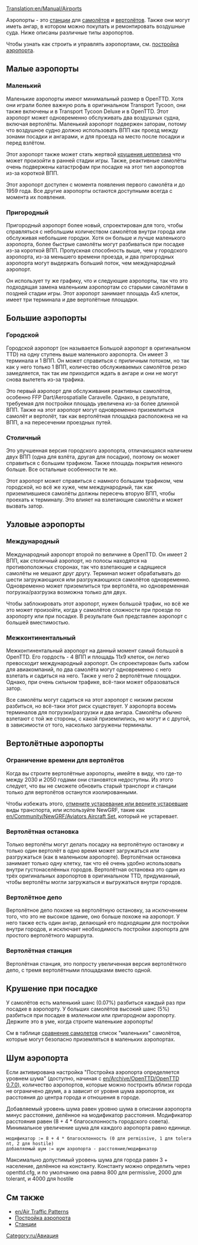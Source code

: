 [[Translation:en/Manual/Airports]]

Аэропорты - это [[ru/Manual/Станции|станции]] для [[ru/Manual/Авиация|самолётов]] и [[ru/Manual/Авиация|вертолётов]]. Также они могут иметь ангар, в котором можно покупать и ремонтировать воздушные суда. Ниже описаны различные типы аэропортов.

Чтобы узнать как строить и управлять аэропортами, см. [[ru/Manual/Постройка аэропорта|постройка аэропорта]].

==Малые аэропорты==

===Маленький===
{{ru/Аэропорты|Fullname=Маленький аэропорт|image=airport_s.png|Entry=|Runways=1|Ramps=2|Heli=1 (в терминале)|size=3 x 4|hangars=1|catchment=4|noise=3}}

Маленькие аэропорты имеют минимальный размер в OpenTTD. Хотя они играли более важную роль в оригинальном Transport Tycoon, они также включены и в Transport Tycoon Deluxe и в OpenTTD. Этот аэропорт может одновременно обслуживать два воздушных судна, включая вертолёты. Маленький аэропорт подвержен заторам, потому что воздушное судно должно использовать ВПП как проезд между зонами посадки и ангарами, и для проезда на место после посадки и перед взлётом.

Этот аэропорт также может стать жертвой [[ru/Manual/Бедствия#krushenie-tseppelina|крушения цеппелина]] что может произойти в ранней стадии игры. Также, реактивные самолёты очень подвержены катастрофам при посадке на этот тип аэропортов из-за короткой ВПП.

Этот аэропорт доступен с момента появления первого самолёта и до 1959 года. Все другие аэропорты остаются доступными всегда с момента их появления.

{{en/-}}

===Пригородный===
{{ru/Аэропорты|Fullname=Пригородный аэропорт|image=Commuterairport.png|imagewidth=300px|Entry=1983|Runways=1|Ramps=3|Heli=2|size=4 x 5|hangars=1|catchment=4|noise=4}}

Пригородный аэропорт более новый, спроектирован для того, чтобы справляться с небольшим количеством самолётов внутри города или обслуживая небольшие городки. Хотя он больше и лучше маленького аэропорта, более быстрые самолёты могут разбиваться при посадке из-за короткой ВПП. Пропускная способность выше, чем у городского аэропорта, из-за меньшего времени проезда, и два пригородных аэропорта могут выдержать больший поток, чем международный аэропорт.

Он использует ту же графику, что и следующие аэропорты, так что это подходящая замена маленьким аэропортам со старыми самолётами в поздней стадии игры. Этот аэропорт занимает площадь 4х5 клеток, имеет три терминала и две вертолётные площадки. 

{{en/-}}

==Большие аэропорты==

===Городской===
{{ru/Аэропорты|Fullname=Городской аэропорт|image=airport_c.PNG|imagewidth=300px|Entry=1955|Runways=1|Ramps=3|Heli=1 (в терминале)|size=6 x 6|hangars=1|catchment=5|noise=5}}

Городской аэропорт (он называется Большой аэропорт в оригинальном TTD) на одну ступень выше маленького аэропорта. Он имеет 3 терминала и 1 ВПП. Он может справиться с приличным потоком, но так как у него только 1 ВПП, количество обслуживаемых самолётов резко замедляется, так так им приходится ждать в ангаре и они не могут снова вылететь из-за трафика.

Это первый аэропорт для обслуживания реактивных самолётов, особенно FFP Dart/Aerospatialle Caravelle. Однако, в результате, требуемая для постройки площадь увеличена из-за более длинной ВПП. Также на этот аэропорт могут одновременно приземлиться самолёт и вертолёт, так как вертолётная площадка расположена не на ВПП, а на пересечении проездных путей.

{{en/-}}

===Столичный===
{{ru/Аэропорты|Fullname=Столичный аэропорт|image=airport_m.png|imagewidth=300px|Entry=1980|Runways=2|Ramps=3|Heli=1 (в терминале)|size=6 x 6|hangars=1|catchment=6|noise=8}}

Это улучшенная версия городского аэропорта, отличающаяся наличием двух ВПП (одна для взлёта, другая для посадки), поэтому он может справиться с большим трафиком. Также площадь покрытия немного больше. Все остальные особенности те же.

Этот аэропорт может справиться с намного большим трафиком, чем городской, но всё же хуже, чем международный, так как приземлившиеся самолёты должны пересечь вторую ВПП, чтобы проехать к терминалу. Это влияет на взлетающие самолёты и может вызвать затор.

{{en/-}}

==Узловые аэропорты==

===Международный===
{{ru/Аэропорты|Fullname=Международный аэропорт|image=airport_i.png|imagewidth=300px|Entry=1990|Runways=2|Ramps=6|Heli=2|size=7 x 7|hangars=2|catchment=8|noise=17}}

Международный аэропорт второй по величине в OpenTTD. Он имеет 2 ВПП, как столичный аэропорт, но полосы находятся на противоположных сторонах, так что взлетающие и садящиеся самолёты не мешают друг другу. Терминал может обрабатывать до шести загружающихся или разгружающихся самолётов одновременно. Одновременно может приземлиться три вертолёта, но одновременная погрузка/разгрузка возможна только для двух.

Чтобы заблокировать этот аэропорт, нужен большой трафик, но всё же это может произойти, когда у самолётов сложности при проезде по аэропорту или при посадке. В результате был представлен аэропорт с большей вместимостью.
{{en/-}}

===Межконтинентальный===
{{ru/Аэропорты|Fullname=Межконтинентальный аэропорт|image=Intercontinentalairport.png|imagewidth=300px|Entry=2002|Runways=4 (two takeoff, two landing)|Ramps=8|Heli=2|size=11 x 9|hangars=2|catchment=10|noise=25}}

Межконтинентальный аэропорт на данный момент самый большой в OpenTTD. Его гордость - 4 ВПП и площадь 11x9 клеток, он легко превосходит международный аэропорт. Он спроектирован быть хабом для авиакомпаний, по два самолёта могут одновременно с него взлетать и садиться на него. Также у него 2 вертолётные площадки. Однако, при очень сильном трафике, всё-таки может образоваться затор.

Все самолёты могут садиться на этот аэропорт с низким риском разбиться, но всё-таки этот риск существует. У аэропорта восемь терминалов для погрузки/разгрузки и два ангара. Самолёты обычно взлетают с той же стороны, с какой приземлились, но могут и с другой, в зависимости от того, насколько загружены терминалы.

{{en/-}}

==Вертолётные аэропорты==
===Ограничение времени для вертолётов===
Когда вы строите вертолётные аэропорты, имейте в виду, что где-то между 2030 и 2050 годами они становятся недоступны. Из этого следует, что вы не сможете обновить старый транспорт и станции только для вертолётов останутся изолированными.

Чтобы избежать этого, [[ru/Archive/Manual/Settings/Транспорт никогда не выходит из эксплуатации|отмените устаревание или верните устаревшие]] виды транспорта, или используйте NewGRF, такие как [[en/Community/NewGRF/Aviators Aircraft Set]], который не устаревает.

===Вертолётная остановка===
{{ru/Аэропорты|Fullname=Heliport|image=Heliport.png|Entry=1963|Runways=N/A|Ramps=N/A|Heli=1|size=1 x 1|hangars=N/A|catchment=4|noise=1}}

Только вертолёты могут делать посадку на вертолётную остановку и только один вертолёт в одно время может загружаться или разгружаться (как в маленьком аэропорте). Вертолётная остановка занимает только одну клетку, так что её очень удобно использовать внутри густонаселённых городов. Вертолётная остановка это один из трёх оригинальных аэропортов в оригинальном TTD, придуманный, чтобы вертолёты могли загружаться и выгружаться внутри городов.

{{en/-}}

===Вертолётное депо===
{{ru/Аэропорты|Fullname=Helidepot|image=Helidepot.png|Entry=1976|Runways=N/A|Ramps=N/A|Heli=1|size=2 x 2|hangars=1|catchment=4|noise=2}}

Вертолётное депо похоже на вертолётную остановку, за исключением того, что это не высокое здание, оно больше похоже на аэропорт. У него также есть один ангар, делающий его подходящим для постройки внутри городов, и исключает необходимость постройки аэропорта для простого вертолётного маршрута.

{{en/-}}

===Вертолётная станция===
{{ru/Аэропорты|Fullname=Helistation|image=Helistation.png|Entry=1980|Runways=N/A|Ramps=N/A|Heli=3|size=2 x 4|hangars=1|catchment=4|noise=3}}

Вертолётная станция, это попросту увеличенная версия вертолётного депо, с тремя вертолётными площадками вместо одной.

{{en/-}}

==Крушение при посадке==
У самолётов есть маленький шанс (0.07%) разбиться каждый раз при посадке в аэропорту. У больших самолётов высокий шанс (5%) разбиться при посадке в ''маленьком'' или ''пригородном'' аэропорту. Держите это в уме, когда строите маленькие аэропорты!

См в таблице [[ru/Manual/Base Set/Aircraft/Сравнение самолетов|сравнение самолетов]] список "маленьких" самолётов, которые могут безопасно приземляться в маленьких аэропортах.

==Шум аэропорта==
Если активирована настройка "Постройка аэропорта определяется уровнем шума" (доступно, начиная с [[en/Archive/OpenTTD/OpenTTD 0.7.0]]), количество аэропортов, которые можно построить вблизи города не ограничено двумя, а а зависит от уровня шума аэропортов, их расстояния до центра города и отношения в городе.

Добавляемый уровень шума равен уровню шума в описании аэропорта минус расстояние, делённое на модификатор расстояния. Модификатор расстояния равен (8 + 4 * благосклонность городского совета). Минимальное увеличение шума для каждого аэропорта равно единице.

 модификатор := 8 + 4 * благосклонность (0 для permissive, 1 для tolerant, 2 для hostile)
 добавляемый шум := шум аэропорта - расстояние/модификатор

Максимально допустимый уровень шума для города равен 3 + население, делённое на константу. Константу можно определить через openttd.cfg, и по умолчанию она равна 800 для permissive, 2000 для tolerant, и 4000 для hostile
{{ru/Возможность|0.7}}

==См также==
*[[en/Air Traffic Patterns]]
*[[ru/Manual/Постройка аэропорта|Постройка аэропорта]]
*[[ru/Manual/Станции|Станции]]

[[Category:ru/Авиация]]